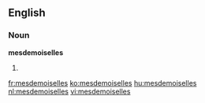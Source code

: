 ==English==

===Noun===
'''mesdemoiselles'''

# {{plural of|[[mademoiselle]]}}

[[fr:mesdemoiselles]]
[[ko:mesdemoiselles]]
[[hu:mesdemoiselles]]
[[nl:mesdemoiselles]]
[[vi:mesdemoiselles]]